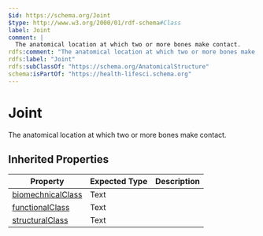 ```yaml
---
$id: https://schema.org/Joint
$type: http://www.w3.org/2000/01/rdf-schema#Class
label: Joint
comment: |
  The anatomical location at which two or more bones make contact.
rdfs:comment: "The anatomical location at which two or more bones make contact."
rdfs:label: "Joint"
rdfs:subClassOf: "https://schema.org/AnatomicalStructure"
schema:isPartOf: "https://health-lifesci.schema.org"
---
```


# Joint

The anatomical location at which two or more bones make contact.

## Inherited Properties

| Property | Expected Type | Description |
| --- | --- | --- |
| [biomechnicalClass](https://schema.org/biomechnicalClass) | Text |  |
| [functionalClass](https://schema.org/functionalClass) | Text |  |
| [structuralClass](https://schema.org/structuralClass) | Text |  |
